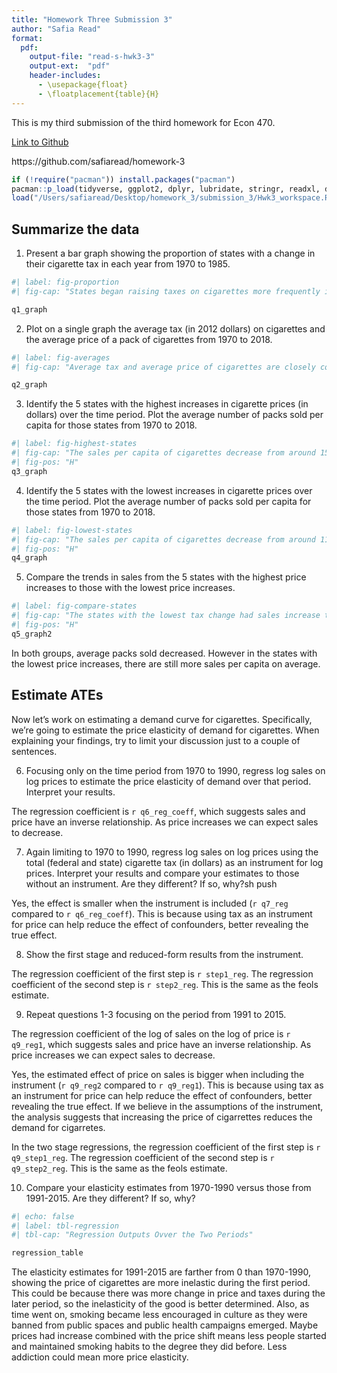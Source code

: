 ```yaml
---
title: "Homework Three Submission 3"
author: "Safia Read"
format:
  pdf:
    output-file: "read-s-hwk3-3"
    output-ext:  "pdf"
    header-includes:
      - \usepackage{float}
      - \floatplacement{table}{H}
---
```


This is my third submission of the third homework for Econ 470. 

[Link to Github](https://github.com/safiaread/homework-3)

https://github.com/safiaread/homework-3

```r
if (!require("pacman")) install.packages("pacman")
pacman::p_load(tidyverse, ggplot2, dplyr, lubridate, stringr, readxl, data.table, gdata, fixest, xtable)
load("/Users/safiaread/Desktop/homework_3/submission_3/Hwk3_workspace.Rdata")
```

## Summarize the data

1. Present a bar graph showing the proportion of states with a change in their cigarette tax in each year from 1970 to 1985.
```r
#| label: fig-proportion
#| fig-cap: "States began raising taxes on cigarettes more frequently in the 80s."

q1_graph
```

2. Plot on a single graph the average tax (in 2012 dollars) on cigarettes and the average price of a pack of cigarettes from 1970 to 2018.

```r
#| label: fig-averages
#| fig-cap: "Average tax and average price of cigarettes are closely correlated and move together over time."

q2_graph
```

3. Identify the 5 states with the highest increases in cigarette prices (in dollars) over the time period. Plot the average number of packs sold per capita for those states from 1970 to 2018.

```r
#| label: fig-highest-states
#| fig-cap: "The sales per capita of cigarettes decrease from around 150 to 25."
#| fig-pos: "H"
q3_graph
```

4. Identify the 5 states with the lowest increases in cigarette prices over the time period. Plot the average number of packs sold per capita for those states from 1970 to 2018.

```r
#| label: fig-lowest-states
#| fig-cap: "The sales per capita of cigarettes decrease from around 115 to 65."
#| fig-pos: "H"
q4_graph
```

5. Compare the trends in sales from the 5 states with the highest price increases to those with the lowest price increases.

```r
#| label: fig-compare-states
#| fig-cap: "The states with the lowest tax change had sales increase then slowly decrease while state with higher tax changes steadily decreased over time."
#| fig-pos: "H"
q5_graph2
```

In both groups, average packs sold decreased. However in the states with the lowest price increases, there are still more sales per capita on average.

## Estimate ATEs

Now let’s work on estimating a demand curve for cigarettes. Specifically, we’re going to estimate the price elasticity of demand for cigarettes. When explaining your findings, try to limit your discussion just to a couple of sentences.

6. Focusing only on the time period from 1970 to 1990, regress log sales on log prices to estimate the price elasticity of demand over that period. Interpret your results.

The regression coefficient is `r q6_reg_coeff`, which suggests sales and price have an inverse relationship. As price increases we can expect sales to decrease. 

7. Again limiting to 1970 to 1990, regress log sales on log prices using the total (federal and state) cigarette tax (in dollars) as an instrument for log prices. Interpret your results and compare your estimates to those without an instrument. Are they different? If so, why?sh push

Yes, the effect is smaller when the instrument is included (`r q7_reg` compared to `r q6_reg_coeff`). This is because using tax as an instrument for price can help reduce the effect of confounders, better revealing the true effect.

8. Show the first stage and reduced-form results from the instrument.

The regression coefficient of the first step is `r step1_reg`. The regression coefficient of the second step is `r step2_reg`. This is the same as the feols estimate.

9. Repeat questions 1-3 focusing on the period from 1991 to 2015.

The regression coefficient of the log of sales on the log of price is `r q9_reg1`, which suggests sales and price have an inverse relationship. As price increases we can expect sales to decrease.

Yes, the estimated effect of price on sales is bigger when including the instrument (`r q9_reg2` compared to `r q9_reg1`). This is because using tax as an instrument for price can help reduce the effect of confounders, better revealing the true effect. If we believe in the assumptions of the instrument, the analysis suggests that increasing the price of cigarrettes reduces the demand for cigarretes.

In the two stage regressions, the regression coefficient of the first step is `r q9_step1_reg`. The regression coefficient of the second step is `r q9_step2_reg`. This is the same as the feols estimate.

10. Compare your elasticity estimates from 1970-1990 versus those from 1991-2015. Are they different? If so, why?
```r
#| echo: false
#| label: tbl-regression
#| tbl-cap: "Regression Outputs Ovver the Two Periods"

regression_table
```

The  elasticity estimates for 1991-2015 are farther from 0 than 1970-1990, showing the price of cigarettes are more inelastic during the first period. This could be because there was more change in price and taxes during the later period, so the inelasticity of the good is better determined. Also, as time went on, smoking became less encouraged in culture as they were banned from public spaces and public health campaigns emerged. Maybe prices had increase combined with the price shift means less people started and maintained smoking habits to the degree they did before. Less addiction could mean more price elasticity.



